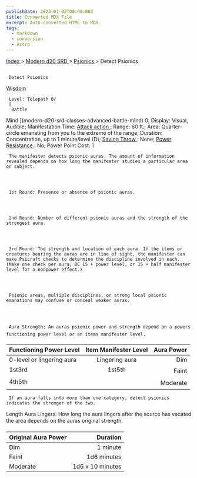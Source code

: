 ```yaml
---
publishDate: 2023-01-02T00:00:00Z
title: Converted MDX File
excerpt: Auto-converted HTML to MDX.
tags:
  - markdown
  - conversion
  - Astro
---
```







[
      Index
     ](-index)
     >
     [
      Modern d20 SRD
     ](modern-d20-srd-index)
     >
     [
      Psionics
     ](modern-d20-srd-psionics-index)
     > Detect Psionics
    





## 
     Detect Psionics
    



[
      Wisdom
     ](modern-d20-srd-basics-ability-scores)




     Level: Telepath 0/
     [
      Battle
Mind
     ](modern-d20-srd-classes-advanced-battle-mind)
     0; Display: Visual, Audible; Manifestation Time:
     [
      Attack
action
     ](modern-d20-srd-combat-attack-actions)
     ; Range: 60 ft.; Area: Quarter-circle emanating from you to the extreme
of the range; Duration: Concentration, up to 1 minute/level (D);
     [
      Saving
Throw
     ](modern-d20-srd-basics-saving-throws)
     : None;
     [
      Power
Resistance
     ](modern-d20-srd-special-abilities-power-resistance)
     : No; Power Point Cost: 1
    



     The manifester detects psionic auras. The amount of information revealed depends on how long the manifester studies a particular area or subject.
    



     1st Round: Presence or absence of psionic auras.
    



     2nd Round: Number of different psionic auras and the strength of the strongest aura.
    



     3rd Round: The strength and location of each aura. If the items or creatures bearing the auras are in line of sight, the manifester can make Psicraft checks to determine the discipline involved in each. (Make one check per aura; DC 15 + power level, or 15 + half manifester level for a nonpower effect.)
    



     Psionic areas, multiple disciplines, or strong local psionic emanations may confuse or conceal weaker auras.
    



     Aura Strength: An auras psionic power and strength depend on a powers functioning power level or an items manifester level.
    


| Functioning Power Level | Item Manifester Level | Aura Power |
| :------------------------- | :-----------------------: | ------------: |
| 0-level or lingering aura | Lingering aura | Dim |
| 1st3rd | 1st5th | Faint |
| 4th5th |  | Moderate |




     If an aura falls into more than one category, detect psionics indicates the stronger of the two.
Length Aura Lingers: How long the aura lingers after the source has vacated the area depends on the auras original strength.
    


| Original Aura Power | Duration |
| :--------------------- | ----------: |
| Dim | 1 minute |
| Faint | 1d6 minutes |
| Moderate | 1d6 x 10 minutes |






